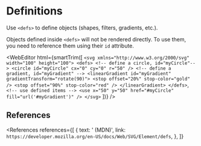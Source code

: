 
# Definitions

Use `<defs>` to define objects (shapes, filters, gradients, etc.).

Objects defined inside `<defs>` will not be rendered directly. To use them, you need to reference them using their `id` attribute.

<WebEditor
  html={smartTrim([
    `
      <svg xmlns="http://www.w3.org/2000/svg" width="100" height="100">
        <defs>
          <!-- define a circle, id="myCircle"-->
          <circle id="myCircle" cx="0" cy="0" r="50" />
          <!-- define a gradient, id="myGradient" -->
          <linearGradient id="myGradient" gradientTransform="rotate(90)">
            <stop offset="20%" stop-color="gold" />
            <stop offset="90%" stop-color="red" />
          </linearGradient>
        </defs>
    `, `
        <!-- use defined items -->
        <use x="50" y="50" href="#myCircle" fill="url('#myGradient')" />
      </svg>
    `
  ])}
/>

## References

<References
  references={[
    {
      text: '<defs> (MDN)',
      link: `https://developer.mozilla.org/en-US/docs/Web/SVG/Element/defs`,
    },
  ]}
></References>
